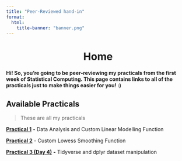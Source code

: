 ```yaml
---
title: "Peer-Reviewed hand-in"
format: 
  html:
    title-banner: "banner.png"
---
```


# Home {.unnumbered style="text-align: center"}

**Hi! So, you're going to be peer-reviewing my practicals from the first week of Statistical Computing. This page contains links to all of the practicals just to make things easier for you! :)**

## Available Practicals {.unnumbered}

> These are all my practicals

[**Practical 1**](Prac_One_IFRFAB001.qmd) **-** Data Analysis and Custom Linear Modelling Function

[**Practical 2**](Prac2.qmd) - Custom Lowess Smoothing Function

[**Practical 3 (Day 4)**](PracD4.qmd) **-** Tidyverse and dplyr dataset manipulation
